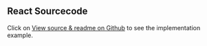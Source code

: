 ## React Sourcecode

Click on [View source & readme on Github](https://github.com/wfp/ui/tree/next/src/documentation/WizardHookForm) to see the implementation example.
